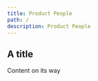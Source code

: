 ```yaml
---
title: Product People
path: /
description: Product People
---
```


## A title

Content on its way

<TopSection titleText='Discover and Deliver Great Products. Faster' buttonText="Schedule a call">
<GridContainer>
    <GridItemImage
      imageURL='/images/omio_logo_black.png'
      altText='omio logo'
    />
    <GridItemImage
      imageURL='/images/heycar_logo.png'
      altText='heycar logo'
    />
    <GridItemImage
      imageURL='/images/MOIA_logo.png'
      altText='MOIA logo'
    />
    <GridItemImage
      imageURL='/images/koerber_digital_logo.png'
      altText='Koerber Digital logo'
    />
    <GridItemImage
      imageURL='/images/Axel_Springer_logo.png'
      altText='Axel Springer logo'
    />
    <GridItemImage
      imageURL='/images/avira_logo.png'
      altText='Avira logo'
    />
</GridContainer>
<TextSectionSmallTitle title='SERVICES' text='We upgrade product teams through coaching, consulting, working hand-on and acting as a sparring partner for management. \nWe work directly and personally with you and your team to achieve current and future success.' />
